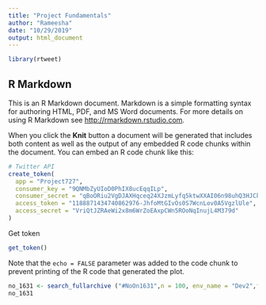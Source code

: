 ```yaml
---
title: "Project Fundamentals"
author: "Rameesha"
date: "10/29/2019"
output: html_document
---
```


```r
library(rtweet)
```

## R Markdown

This is an R Markdown document. Markdown is a simple formatting syntax for authoring HTML, PDF, and MS Word documents. For more details on using R Markdown see <http://rmarkdown.rstudio.com>.

When you click the **Knit** button a document will be generated that includes both content as well as the output of any embedded R code chunks within the document. You can embed an R code chunk like this:

```r
# Twitter API
create_token(
  app = "Project727",
  consumer_key = "9QNMbZyUIoD0PhIX8ucEqqILp",
  consumer_secret = "qBoORiu2VgDJAXHqceq24XJzmLyfq5ktwXXAI06n98uhQ3HJCk",
  access_token = "1188871434740862976-JhfoMtGIvOs0S7WcnLov0A5VgzlUle",
  access_secret = "VriQtJZRAeWi2x8m6WrZoEAxpCWn5ROoNqInujL4M379d"
)

```

Get token

```r
get_token()

```

Note that the `echo = FALSE` parameter was added to the code chunk to prevent printing of the R code that generated the plot.

```r
no_1631 <- search_fullarchive ("#NoOn1631",n = 100, env_name = "Dev2",fromDate ="201810010000",toDate = "201811080000")
no_1631
```







